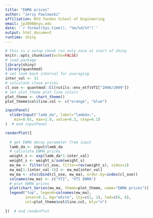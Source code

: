 ---
title: "EWMA prices"
author: "Jerzy Pawlowski"
affiliation: NYU Tandon School of Engineering
email: jp3900@nyu.edu
date: '`r format(Sys.time(), "%m/%d/%Y")`'
output: html_document
runtime: shiny
---

```{r setup, include=FALSE}
# this is a setup chunk run only once at start of shiny
knitr::opts_chunk$set(echo=FALSE)
# load package 
library(shiny)
library(quantmod)
# set look-back interval for averaging
inter_val <- 31
# calculate close prices
cl_ose <- quantmod::Cl(rutils::env_etf$VTI["2008/2009"])
# set plot_theme plot line colors
plot_theme <- chart_theme()
plot_theme$col$line.col <- c("orange", "blue")
```

```{r ewma_model, echo=FALSE}
inputPanel(
  sliderInput("lamb_da", label="lambda:",
    min=0.01, max=1.0, value=0.3, step=0.1)
)  # end inputPanel

renderPlot({
  
  # get EWMA decay parameter from input
  lamb_da <- input$lamb_da
  # calculate EWMA prices
  weight_s <- exp(lamb_da*1:inter_val)
  weight_s <- weight_s/sum(weight_s)
  ew_ma <- filter(cl_ose, filter=rev(weight_s), sides=1)
  ew_ma[1:(inter_val-1)] <- ew_ma[inter_val]
  ew_ma <- xts(cbind(cl_ose, ew_ma), order.by=index(cl_ose))
  colnames(ew_ma) <- c("VTI", "VTI EWMA")
  # plot EWMA prices
  plot(chart_Series(ew_ma, theme=plot_theme, name="EWMA prices"))
  legend("top", legend=colnames(ew_ma),
         inset=0.1, bg="white", lty=c(1, 1), lwd=c(6, 6),
         col=plot_theme$col$line.col, bty="n")
  
})  # end renderPlot
```
